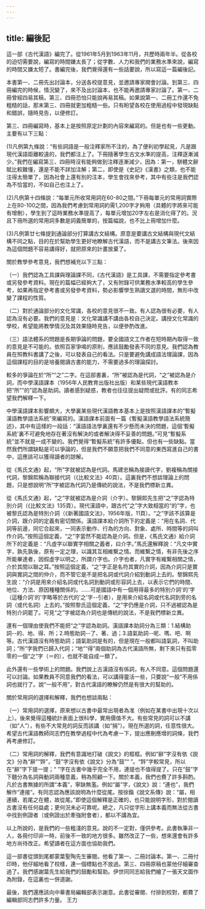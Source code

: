 ```yaml
---
---
---
```

title: 編後記
---



這一部《古代漢語》編完了。從1961年5月到1963年11月，共歷時兩年半。從各校的迫切需要說，編寫的時間嫌太長了；從字數、人力和我們的業務水準來說，編寫的時間又嫌太短了。書編完後，我們覺得還有一些話要說，所以寫這一篇編後記。

本書第一、二冊先出討論本，分送各校提意見，並邀請專家開會討論。到第三、四冊編完的時候，情況變了，來不及出討論本，也不能再邀請專家討論了。第一、二冊曾經四易其稿，第三、四冊恐怕只能說再易其稿。如果說第一、二冊工作還不免粗糙的話，那末第三、四冊就更加粗糙一些。只有盼望各校在使用過程中發現缺點和錯誤，隨時見告，以便修訂。

第三、四冊編寫時，基本上是按照原定計劃的內容來編寫的。但是也有一些更動。主要有以下三點：

(1)凡例第九條說：“有些詞語是一般注釋家所不注的，為了便利初學起見，凡是跟現代漢語距離較遠的，我們都注上了。下冊隨著學生古文水準的提高，注釋逐漸減少。”我們在編寫第三、四冊時沒有能夠做到注釋逐漸減少，因為：第一，駢體文辭賦比較難懂，還是不能不詳加注解；第二，即使是《史記》《漢書》之類，也不能注得太簡單了，因為社會上還有別的注本，學生會找來參考，其中有些注是我們認為不恰當的，不如自己也注上了。

(2)凡例第十四條說：“每單元所收常用詞在60-80之間。”下冊每單元的常用詞實際上在80-100之間，因為我們考慮到常用詞約需1,200字才夠用（具體的字將來可能有增刪），學生到了這時業務水準提高了，每單元增加20字左右是消化得了的。況且下冊所選的常用詞多數是詞義簡單的，按篇幅說，也不比上冊增加什麼。

(3)凡例第廿七條提到通論部分打算講古文結構。原意是要講古文結構與現代文結構不同之點，目的在於幫助學生更好地瞭解古代漢語，而不是講古文筆法。後來因為這個問題不容易講得好，就把原來的計畫放棄了。

關於教學參考意見，我們想補充以下三點：

（一）我們認為工具課與理論課不同，《古代漢語》是工具課，不需要指定參考書或另發參考資料。現在的篇幅已經夠大了，又有附錄可供業務水準較高的學生參考，如果再指定參考書或另發參考資料，勢必影響學生熟讀文選的時間，無形中改變了課程的性質。

（二）對於通論部分的文化常識，各校的意見很不一致。有人認為很有必要，有人認為沒有必要。我們的意見是：文化常識講不講由各校自己決定。講授文化常識的學校，希望能將教學情況及其效果隨時見告，以便參酌改進。

（三）語法體系的問題是長期爭論的問題，要全國語文工作者在短時期內取得一致的意見是不可能的。依照百家爭鳴的原則，應該鼓勵發表不同的意見。我們認為教員在照教科書講了之後，可以發表自己的看法。只是要避免講成語法理論課，因為這個課程的目的是培養閱讀古書的能力，不需要過多的理論探討。

較多的爭論在於“所”“之”二字。在這部書裏，“所”被認為是代詞，“之”被認為是介詞，而中學漢語課本（1956年人民教育出版社出版）和某些現代漢語教本把“所”“的”認為是助詞。讀者感到疑惑，教者也往往提出疑問或批評。有的同志希望我們解釋一下。

中學漢語課本影響頗大，大學裏某些現代漢語教本基本上是按照漢語課本的“暫擬漢語教學語法系統”來編寫的。漢語課本前面有一篇《暫擬漢語教學語法系統簡述》，其中有這樣的一段話：“漢語語法學裏還有不少懸而未決的問題，這個'暫擬系統'裏不可避免地存在著沒有解決的或者解決得不妥善的問題。”可見“暫擬系統”並不就是一成不變的。我們覺得“暫擬系統”有許多優點，但也有一些缺點。當然我們所謂缺點是可以爭論的，但是我們不願意把我們不同意的東西寫進自己的書中，這應該可以獲得讀者的諒解。

從《馬氏文通》起，“所”字就被認為是代詞。馬建忠稱為接讀代字，劉複稱為關接代詞，黎錦熙稱為聯接代詞（《比較文法》40頁）。這裏我們不想談理論上的問題，只是想說明“所”字被認為代詞乃是傳統的說法，不是我們標新立異。

從《馬氏文通》起，“之”字就被認為是介詞（介字）。黎錦熙先生把“之”字認為特別介詞（《比較文法》135頁）。現代漢語中，跟古代“之”字大致相當的“的”字，也被黎氏認為是特別介詞（《新著國語文法》，1956年版，11頁）。“之”字該不該算是介詞，跟介詞的定義有密切關係。漢語課本給介詞所下的定義是：“用在名詞、代詞等前邊，同它合起來，一同表示動作、行為的方向、對象、處所、時間等的詞叫作介詞。”按照這個定義，“之”字當然不能認為是介詞。但是，《馬氏文通》給介詞所下的定義是：“凡虛字以聯實字相關之義者，曰介字。”馬氏還解釋說：“凡文中實字，孰先孰後，原有一定之理，以識其互相維繫之情。而維繫之情，有非先後之序所能畢達者，因假虛字以明之，所謂介字也。介字也者，凡實字有維繫相關之情，介於其間以聯之耳。”按照這個定義，“之”字正是名符其實的介詞，因為介詞只是實詞與實詞之間的仲介，而不管它是不是把名詞或代詞介紹到動詞上去的。黎錦熙先生說：“介詞是用來介紹名詞或代名詞到動詞或形容詞上去，以表示它們的時間、地位、方法、原因種種關係的。……可是國語中有一個用得最多的特別介詞'的'字（這種介詞'的'字略等於古代的'之'字--引者），是用來介紹名詞或代名詞到旁的名詞（或代名詞）上去的。”按照黎氏這個定義，“之”字仍應是介詞，只不過被認為是特別介詞罷了。可見“之”字被認為介詞也是傳統的說法，不是我們標新立異。

還有一個理由使我們不能把“之”字認為助詞。漢語課本助詞分為三類：1.結構助詞--的、地、得、所；2.時態助詞--了、著、過；3.語氣助詞--呢、嗎、吧、啊等。古代漢語沒有時態助詞；語氣助詞是有的，但是現在一般都叫語氣詞，不叫助詞；“所”字我們已歸入代詞；“地”“得”兩個助詞為古代漢語所無，剩下來只有孤零零的一個“之”字（＝的），也就不能自成一類了。

此外還有一些學術上的問題。我們說上古漢語沒有係詞，有人不同意。這個問題還可以討論。如果教員不同意我們的看法，可以講得靈活一些，只要說“一般”不用係詞也就行了。說“一般不用”，對古代漢語的瞭解仍然是有很大的幫助的。

關於常用詞的選擇和解釋，我們也想談兩點：

（一）常用詞的選擇，原來想以古書中最常出現者為准（例如在某書中出現十次以上）。後來覺得這種統計表面上很科學，實用價值不大。有些常見的詞可以不講（如“人”），有些不大常見的詞反而該講（如“捐”）。現在所選的詞，任意性很大。希望古代漢語教師同志們在教學過程中代為考慮一下，提出應刪應增的詞條，我們再考慮修訂。

（二）常用詞的解釋，我們有意識地打破《說文》的框框。例如“辭”字沒有依《說文》分為“辭”“辤”，“鼓”字沒有依《說文》分為“鼓”“ ”。“辤”字較常見，所以在“辭”字下提一提；“ ”字在古書中幾乎完全不用，連提也不值得提了。只在“鼓”字下麵分為名詞與動詞兩種意義，稍為照顧一下。關於本義，我們也費了許多斟酌。凡於古書無據的所謂“本義”，寧缺無濫。例如“屬”字，《說文》說：“連也”，我們解作“連接”。有同志認為應該說明為什麼從尾。按徐鍇《說文系傳》說：“屬，相連續，若尾之在體，故從尾。”即使這個解釋是正確的，也只能說明字形，對於閱讀古書沒有任何益處；更何況未必可靠呢。總之，凡只從字形上講本義而無法從古書中找到例證者（或例證出於牽強附會者），都以不講為宜。

以上所說的，是我們的一些粗淺的意見。說的不一定對，僅供參考。此書執筆非一人，各冊付印非一時，前後不一致的地方很多。雖然改正了一些，想來還會有許多地方尚待改正。希望讀者在這方面也協助我們。

這一部書從頭到尾都蒙葉聖陶先生審閱。他看了第一、二冊討論本。第一、二冊付印時，他仔細地看了校樣，連一個標點也不放過。第三、四冊原稿也蒙他仔細審查過了。我們感謝葉先生給我們的鼓勵和幫助。伊世同同志給我們繪了一張天文圖作為附錄，在這裏也一併道謝。

最後，我們還應該向中華書局編輯部表示謝意。此書從審閱、付排到校對，都費了編輯部同志們許多力量。 王力
